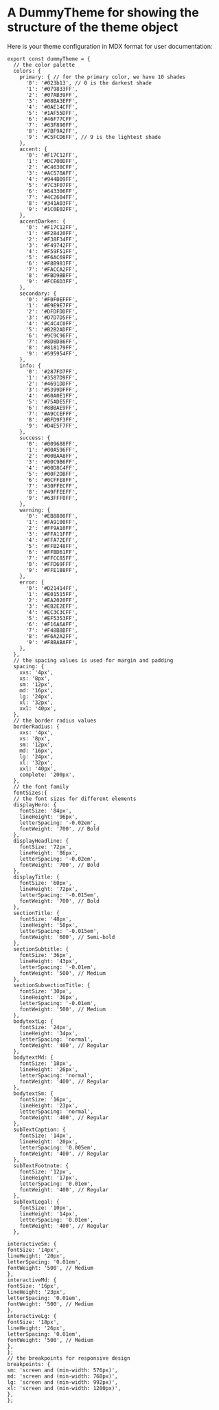 # A DummyTheme for showing the structure of the theme object

Here is your theme configuration in MDX format for user documentation:

```mdx
export const dummyTheme = {
  // the color palette
  colors: { 
    primary: { // for the primary color, we have 10 shades
      '0': '#023b13', // 0 is the darkest shade
      '1': '#079833FF', 
      '2': '#07AB39FF', 
      '3': '#08BA3EFF',
      '4': '#0AE14CFF',
      '5': '#1AF55DFF',
      '6': '#46F77CFF',
      '7': '#63F890FF',
      '8': '#7BF9A2FF',
      '9': '#C5FCD6FF', // 9 is the lightest shade
    },
    accent: {
      '0': '#F17C12FF',
      '1': '#DC700DFF',
      '2': '#C4630CFF',
      '3': '#AC570AFF',
      '4': '#944B09FF',
      '5': '#7C3F07FF',
      '6': '#643306FF',
      '7': '#4C2604FF',
      '8': '#341A03FF',
      '9': '#1C0E02FF',
    },
    accentDarken: {
      '0': '#F17C12FF',
      '1': '#F28420FF',
      '2': '#F38F34FF',
      '3': '#F49742FF',
      '4': '#F59F51FF',
      '5': '#F6AC69FF',
      '6': '#F8B981FF',
      '7': '#FACCA2FF',
      '8': '#FBD9BBFF',
      '9': '#FCE6D3FF',
    },
    secondary: {
      '0': '#F0F0EFFF',
      '1': '#E9E9E7FF',
      '2': '#DFDFDDFF',
      '3': '#D7D7D5FF',
      '4': '#C4C4C0FF',
      '5': '#B2B2ADFF',
      '6': '#9C9C96FF',
      '7': '#8D8D86FF',
      '8': '#818179FF',
      '9': '#595954FF',
    },
    info: {
      '0': '#287FD7FF',
      '1': '#3587D9FF',
      '2': '#4691DDFF',
      '3': '#5399DFFF',
      '4': '#60A0E1FF',
      '5': '#75ADE5FF',
      '6': '#8BBAE9FF',
      '7': '#A9CCEFFF',
      '8': '#BFD9F3FF',
      '9': '#D4E5F7FF',
    },
    success: {
      '0': '#009688FF',
      '1': '#00A596FF',
      '2': '#00BAA8FF',
      '3': '#00C9B6FF',
      '4': '#00D8C4FF',
      '5': '#00F2DBFF',
      '6': '#0CFFE8FF',
      '7': '#30FFECFF',
      '8': '#49FFEEFF',
      '9': '#63FFF0FF',
    },
    warning: {
      '0': '#EB8800FF',
      '1': '#FA9100FF',
      '2': '#FF9A10FF',
      '3': '#FFA11FFF',
      '4': '#FFA72EFF',
      '5': '#FFB248FF',
      '6': '#FFBD61FF',
      '7': '#FFCC85FF',
      '8': '#FFD69FFF',
      '9': '#FFE1B8FF',
    },
    error: {
      '0': '#D21414FF',
      '1': '#E01515FF',
      '2': '#EA2020FF',
      '3': '#EB2E2EFF',
      '4': '#EC3C3CFF',
      '5': '#EF5353FF',
      '6': '#F16A6AFF',
      '7': '#F48B8BFF',
      '8': '#F6A2A2FF',
      '9': '#F8BABAFF',
    },
  },
  // the spacing values is used for margin and padding
  spacing: {
    xxs: '4px',
    xs: '8px',
    sm: '12px',
    md: '16px',
    lg: '24px',
    xl: '32px',
    xxl: '40px',
  },
  // the border radius values
  borderRadius: {
    xxs: '4px',
    xs: '8px',
    sm: '12px',
    md: '16px',
    lg: '24px',
    xl: '32px',
    xxl: '40px',
    complete: '200px',
  },
  // the font family
  fontSizes:{
  // the font sizes for different elements
  displayHero: {
    fontSize: '84px',
    lineHeight: '96px',
    letterSpacing: '-0.02em',
    fontWeight: '700', // Bold
  },
  displayHeadline: {
    fontSize: '72px',
    lineHeight: '86px',
    letterSpacing: '-0.02em',
    fontWeight: '700', // Bold
  },
  displayTitle: {
    fontSize: '60px',
    lineHeight: '72px',
    letterSpacing: '-0.015em',
    fontWeight: '700', // Bold
  },
  sectionTitle: {
    fontSize: '48px',
    lineHeight: '58px',
    letterSpacing: '-0.015em',
    fontWeight: '600', // Semi-bold
  },
  sectionSubtitle: {
    fontSize: '36px',
    lineHeight: '43px',
    letterSpacing: '-0.01em',
    fontWeight: '500', // Medium
  },
  sectionSubsectionTitle: {
    fontSize: '30px',
    lineHeight: '36px',
    letterSpacing: '-0.01em',
    fontWeight: '500', // Medium
  },
  bodytextLg: {
    fontSize: '24px',
    lineHeight: '34px',
    letterSpacing: 'normal',
    fontWeight: '400', // Regular
  },
  bodytextMd: {
    fontSize: '18px',
    lineHeight: '26px',
    letterSpacing: 'normal',
    fontWeight: '400', // Regular
  },
  bodytextSm: {
    fontSize: '16px',
    lineHeight: '23px',
    letterSpacing: 'normal',
    fontWeight: '400', // Regular
  },
  subTextCaption: {
    fontSize: '14px',
    lineHeight: '20px',
    letterSpacing: '0.005em',
    fontWeight: '400', // Regular
  },
  subTextFootnote: {
    fontSize: '12px',
    lineHeight: '17px',
    letterSpacing: '0.01em',
    fontWeight: '400', // Regular
  },
  subTextLegal: {
    fontSize: '10px',
    lineHeight: '14px',
    letterSpacing: '0.01em',
    fontWeight: '400', // Regular
  },

interactiveSm: {
fontSize: '14px',
lineHeight: '20px',
letterSpacing: '0.01em',
fontWeight: '500', // Medium
},
interactiveMd: {
fontSize: '16px',
lineHeight: '23px',
letterSpacing: '0.01em',
fontWeight: '500', // Medium
},
interactiveLg: {
fontSize: '18px',
lineHeight: '26px',
letterSpacing: '0.01em',
fontWeight: '500', // Medium
},
};
// the breakpoints for responsive design
breakpoints: {
sm: 'screen and (min-width: 576px)',
md: 'screen and (min-width: 768px)',
lg: 'screen and (min-width: 992px)',
xl: 'screen and (min-width: 1200px)',
},
};
```
